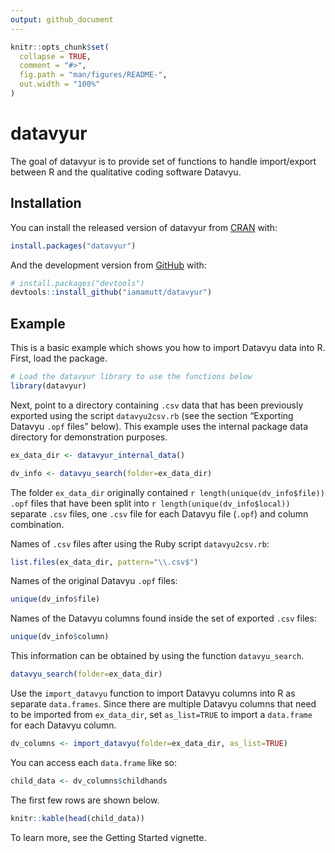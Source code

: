 ```yaml
---
output: github_document
---
```


<!-- README.md is generated from README.Rmd. Please edit that file -->

```r
knitr::opts_chunk$set(
  collapse = TRUE,
  comment = "#>",
  fig.path = "man/figures/README-",
  out.width = "100%"
)
```

# datavyur

<!-- badges: start -->
<!-- badges: end -->

The goal of datavyur is to provide set of functions to handle import/export between R and the qualitative coding software Datavyu.

## Installation

You can install the released version of datavyur from [CRAN](https://CRAN.R-project.org) with:

``` r
install.packages("datavyur")
```

And the development version from [GitHub](https://github.com/) with:

``` r
# install.packages("devtools")
devtools::install_github("iamamutt/datavyur")
```

## Example

This is a basic example which shows you how to import Datavyu data into R. First, load the package.

```r
# Load the datavyur library to use the functions below
library(datavyur)
```

Next, point to a directory containing `.csv` data that has been previously exported using the script `datavyu2csv.rb` (see the section "Exporting Datavyu `.opf` files" below). This example uses the internal package data directory for demonstration purposes.

```r
ex_data_dir <- datavyur_internal_data()
```

```r
dv_info <- datavyu_search(folder=ex_data_dir)
```

The folder `ex_data_dir` originally contained `r length(unique(dv_info$file))` `.opf` files that have been split into `r length(unique(dv_info$local))` separate `.csv` files, one `.csv` file for each Datavyu file (`.opf`) and column combination.

Names of `.csv` files after using the Ruby script `datavyu2csv.rb`:

```r
list.files(ex_data_dir, pattern="\\.csv$")
```

Names of the original Datavyu `.opf` files:

```r
unique(dv_info$file)
```
Names of the Datavyu columns found inside the set of exported `.csv` files:

```r
unique(dv_info$column)
```

This information can be obtained by using the function `datavyu_search`.

```r
datavyu_search(folder=ex_data_dir)
```

Use the `import_datavyu` function to import Datavyu columns into R as separate `data.frames`.
Since there are multiple Datavyu columns that need to be imported from `ex_data_dir`, set `as_list=TRUE` to import a `data.frame` for each Datavyu column.

```r
dv_columns <- import_datavyu(folder=ex_data_dir, as_list=TRUE)
```

You can access each `data.frame` like so:

```r
child_data <- dv_columns$childhands
```

The first few rows are shown below.

```r
knitr::kable(head(child_data))
```

To learn more, see the Getting Started vignette.
